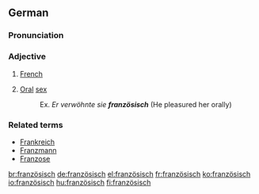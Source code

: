{{see|Französisch}}
==German==

===Pronunciation===
{{IPA|/franˈtsøːzɪʃ/|lang=de}}

===Adjective===
{{infl|de|adjective}}

# [[French]]
# {{colloquial|lang=de}} [[Oral]] [[sex]]
#:Ex. ''Er verwöhnte sie '''französisch''''' (He pleasured her orally)

===Related terms===
*[[Frankreich]]
*[[Franzmann]]
*[[Franzose]]

[[br:französisch]]
[[de:französisch]]
[[el:französisch]]
[[fr:französisch]]
[[ko:französisch]]
[[io:französisch]]
[[hu:französisch]]
[[fi:französisch]]